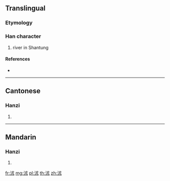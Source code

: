 ==Translingual==

===Etymology===
{{Han compound|水|朮|c1=s|c2=p|t1=river|ls=psc}}

===Han character===
{{Han char|rn=85|rad=水|as=05|sn=8|four=33134|canj=EID,EIJC,XEID}}

# river in Shantung

====References====
* {{Han ref|kx=0613.010|dkj=17237|dj=1006.030|hdz=31582.010|uh=6CAD|ud=27821|bh=CCF5|bd=52469}}

----

==Cantonese==

===Hanzi===
{{yue-hanzi|jyut=|y=seut6}}

# {{defn|lang=yue|sort=水05}}

----

==Mandarin==

===Hanzi===
{{cmn-hanzi|pin=[[jiān]] ([[jian1]]), [[jǔ]] ([[ju3]]), [[jù]] ([[ju4]]), [[shù]] ([[shu4]]), [[zǔ]] ([[zu3]])|wg=chien<sup>1</sup>, chü<sup>3</sup>, chü<sup>4</sup>, shu<sup>4</sup>, tsu<sup>3</sup>}}

# {{defn|lang=cmn|sort=水05}}

[[fr:沭]]
[[mg:沭]]
[[pl:沭]]
[[th:沭]]
[[zh:沭]]